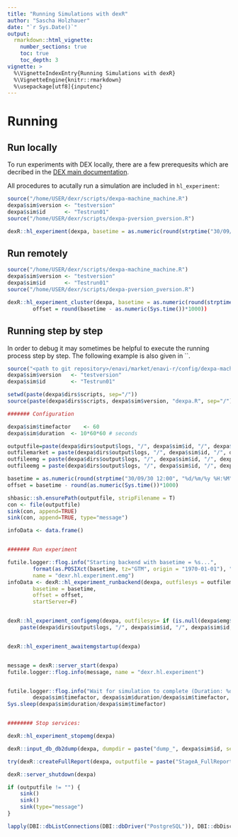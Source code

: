 ```yaml
---
title: "Running Simulations with dexR"
author: "Sascha Holzhauer"
date: "`r Sys.Date()`"
output: 
  rmarkdown::html_vignette:
    number_sections: true
    toc: true
    toc_depth: 3
vignette: >
  %\VignetteIndexEntry{Running Simulations with dexR}
  %\VignetteEngine{knitr::rmarkdown}
  %\usepackage[utf8]{inputenc}
---
```



# Running

## Run locally

To run experiments with DEX locally, there are a few prerequesits which are decribed in the [DEX main documentation](https://gyges.iee.fraunhofer.de/doc/market.html#installation-and-configuration).

All procedures to acutally run a simulation are included in `hl_experiment`:

```r
source("/home/USER/dexr/scripts/dexpa-machine_machine.R")
dexpa$sim$version <- "testversion"	
dexpa$sim$id 	  <- "Testrun01"
source("/home/USER/dexr/scripts/dexpa-pversion_pversion.R")

dexR::hl_experiment(dexpa, basetime = as.numeric(round(strptime("30/09/19 12:00", "%d/%m/%y %H:%M"),"mins"))*1000)
```

## Run remotely

```r
source("/home/USER/dexr/scripts/dexpa-machine_machine.R")
dexpa$sim$version <- "testversion"	
dexpa$sim$id 	  <- "Testrun01"
source("/home/USER/dexr/scripts/dexpa-pversion_pversion.R")

dexR::hl_experiment_cluster(dexpa, basetime = as.numeric(round(strptime("30/09/19 12:00", "%d/%m/%y %H:%M"),"mins"))*1000),
		offset = round(basetime - as.numeric(Sys.time())*1000))
```


## Running step by step

In order to debug it may sometimes be helpful to execute the running process step by step. The following example is also given in ``.

```r
source("<path to git repository>/enavi/market/enavi-r/config/dexpa-machine_T460s.R")
dexpa$sim$version 	<- "testversion"	
dexpa$sim$id 		<- "Testrun01"

setwd(paste(dexpa$dirs$scripts, sep="/"))
source(paste(dexpa$dirs$scripts, dexpa$sim$version, "dexpa.R", sep="/"))

####### Configuration

dexpa$sim$timefactor	<- 60
dexpa$sim$duration	<- 10*60*60 # seconds

outputfile=paste(dexpa$dirs$output$logs, "/", dexpa$sim$id, "/", dexpa$sim$id, ".log", sep="")
outfilemarket = paste(dexpa$dirs$output$logs, "/", dexpa$sim$id, "/", dexpa$sim$id, "_market.log", sep="")
outfileemg = paste(dexpa$dirs$output$logs, "/", dexpa$sim$id, "/", dexpa$sim$id, "_emg.log", sep="")
outfileemg = paste(dexpa$dirs$output$logs, "/", dexpa$sim$id, "/", dexpa$sim$id, "_emg.log", sep="")

basetime = as.numeric(round(strptime("30/09/30 12:00", "%d/%m/%y %H:%M"),"mins"))*1000
offset = basetime - round(as.numeric(Sys.time())*1000)

shbasic::sh.ensurePath(outputfile, stripFilename = T)
con <- file(outputfile)
sink(con, append=TRUE)
sink(con, append=TRUE, type="message")

infoData <- data.frame()


####### Run experiment

futile.logger::flog.info("Starting backend with basetime = %s...", 
		format(as.POSIXct(basetime, tz="GTM", origin = "1970-01-01"), "%d/%m/%y %H:%M:%S"),,
		name = "dexr.hl.experiment.emg")
infoData <- dexR::hl_experiment_runbackend(dexpa, outfilesys = outfilemarket, 
		basetime = basetime, 
		offset = offset, 
		startServer=F)


dexR::hl_experiment_configemg(dexpa, outfilesys= if (is.null(dexpa$emg$emgconfigoutput)) "" else 
	paste(dexpa$dirs$output$logs, "/", dexpa$sim$id, "/", dexpa$sim$id, "_", dexpa$emg$emgconfigoutput, ".log", sep=""))


dexR::hl_experiment_awaitemgstartup(dexpa)


message = dexR::server_start(dexpa)
futile.logger::flog.info(message, name = "dexr.hl.experiment")	


futile.logger::flog.info("Wait for simulation to complete (Duration: %d / factor: %d = %d", dexpa$sim$duration, 
		dexpa$sim$timefactor, dexpa$sim$duration/dexpa$sim$timefactor, name = "dexr.hl.experiment")
Sys.sleep(dexpa$sim$duration/dexpa$sim$timefactor)


######## Stop services:

dexR::hl_experiment_stopemg(dexpa)

dexR::input_db_db2dump(dexpa, dumpdir = paste("dump_", dexpa$sim$id, sep=""))

try(dexR::createFullReport(dexpa, outputfile = paste("StageA_FullReport_", dexpa$sim$id, ".pdf", sep="")))

dexR::server_shutdown(dexpa)

if (outputfile != "") {
	sink()
	sink()
	sink(type="message")
}

lapply(DBI::dbListConnections(DBI::dbDriver("PostgreSQL")), DBI::dbDisconnect)
```
